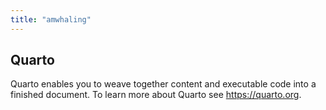 ```yaml
---
title: "amwhaling"
---
```


## Quarto

Quarto enables you to weave together content and executable code into a finished document. To learn more about Quarto see <https://quarto.org>.
